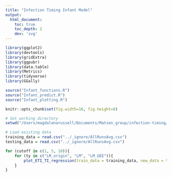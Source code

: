 ```yaml
---
title: "Infection Timing Infant Model"
output:
  html_document:
    toc: true
    toc_depth: 2
    dev: 'svg'
---
```


```r
library(ggplot2)
library(devtools)
library(gridExtra)
library(ggpubr)
library(data.table)
library(Metrics)
library(tidyverse)
library(GGally)

source("Infant_functions.R")
source("Infant_predict.R")
source("Infant_plotting.R")

knitr::opts_chunk$set(fig.width=16, fig.height=8)

```

```r
# Set working directory
setwd("/Users/magdalenarussell/Documents/Matsen_group/infection-timing/Infant_Model")

# Load existing data
training_data = read.csv("../_ignore/AllRunsAvg.csv")
testing_data = read.csv("../_ignore/AllRunsAvg.csv")
```

```r
for (cutoff in c(1, 5, 10)){
    for (ty in c("LM_origin", "LM", "LM_GEE")){
        plot_ETI_TI_regression(train_data = training_data, new_data = testing_data, apd = cutoff, type = ty)
    }
}
```